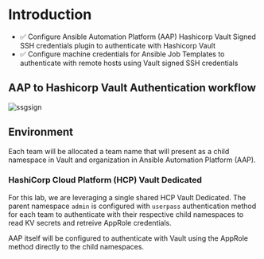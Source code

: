 # Introduction
* ✅ Configure Ansible Automation Platform (AAP) Hashicorp Vault Signed SSH credentials plugin to authenticate with Hashicorp Vault
* ✅ Configure machine credentials for Ansible Job Templates to authenticate with remote hosts using Vault signed SSH credentials

## AAP to Hashicorp Vault Authentication workflow

![ssgsign](https://dl.dropboxusercontent.com/scl/fi/uyguzfrpe39dbs7dqrphi/sshsign.jpg?rlkey=d558yq12hj8bkx33utvz8xkf0&st=pdzreprx&dl=0)

## Environment

Each team will be allocated a team name that will present as a child namespace in Vault and organization in Ansible Automation Platform (AAP).

### HashiCorp Cloud Platform (HCP) Vault Dedicated
For this lab, we are leveraging a single shared HCP Vault Dedicated. The parent namespace `admin` is configured with `userpass` authentication method for each team to authenticate with their respective child namespaces to read KV secrets and retreive AppRole credentials.

AAP itself will be configured to authenticate with Vault using the AppRole method directly to the child namespaces.